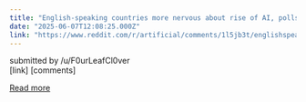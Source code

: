 ```yaml
---
title: "English-speaking countries more nervous about rise of AI, polls suggest"
date: "2025-06-07T12:08:25.000Z"
link: "https://www.reddit.com/r/artificial/comments/1l5jb3t/englishspeaking_countries_more_nervous_about_rise/"
---
```


submitted by    /u/F0urLeafCl0ver  
 [link]   [comments]

[Read more](https://www.reddit.com/r/artificial/comments/1l5jb3t/englishspeaking_countries_more_nervous_about_rise/)
